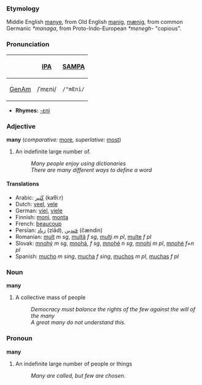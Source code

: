 === Etymology ===
Middle English [[manye]], from Old English [[manig]], [[mænig]], from common Germanic ''*managa'', from Proto-Indo-European ''*menegh-'' "copious".

===Pronunciation===
{| border=1 cellpadding=5
! !! [[w:International Phonetic Alphabet|IPA]] !! [[w:SAMPA|SAMPA]]
|-
! [[GenAm]]
| /ˈmɛni/ || <tt>/"mEni/</tt>
|}

*'''Rhymes:''' [[Rhymes:English:-ɛni|-ɛni]]

=== Adjective ===
'''many''' (''comparative:'' [[more]], ''superlative:'' [[most]])
# An indefinite large number of.
#: ''Many people enjoy using dictionaries''
#: ''There are many different ways to define a word''

==== Translations ====
*Arabic: [[كَثير]] (kaθiːr)
*Dutch: [[veel]], [[vele]]
*German: [[viel]], [[viele]]
*Finnish: [[moni]], [[monta]]
*French: [[beaucoup]]
*Persian: [[زياد]] (ziād), [[چَندين]] (čændin)
*Romanian: [[mult]] ''m sg'', [[multă]] ''f sg'', [[mulţi]] ''m pl'', [[multe]] ''f pl''
*Slovak: [[mnohý]] ''m sg'', [[mnohá]], ''f sg'', [[mnohé]] ''n sg'', [[mnohí]] ''m pl'', [[mnohé]] ''f+n pl''
*Spanish: [[mucho]] ''m'' ''sing'', [[mucha]] ''f'' ''sing'', [[muchos]] ''m'' ''pl'', [[muchas]] ''f'' ''pl''

=== Noun ===

'''many'''

# A collective mass of people
#: ''Democracy must balance the rights of the few against the will of the many''
#: ''A great many do not understand this.''

=== Pronoun ===

'''many'''

# An indefinite large number of people or things
#: ''Many are called, but few are chosen.''